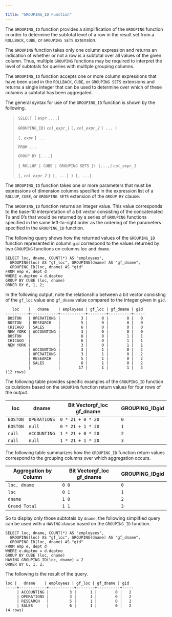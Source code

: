 ---

title: "GROUPING_ID Function"
---

<div id="grouping_id_function" class="registered_link"></div>

The `GROUPING_ID` function provides a simplification of the `GROUPING` function in order to determine the subtotal level of a row in the result set from a `ROLLBACK`, `CUBE`, or `GROUPING SETS` extension.

The `GROUPING` function takes only one column expression and returns an indication of whether or not a row is a subtotal over all values of the given column. Thus, multiple `GROUPING` functions may be required to interpret the level of subtotals for queries with multiple grouping columns.

The `GROUPING_ID` function accepts one or more column expressions that have been used in the `ROLLBACK`, `CUBE`, or `GROUPING SETS` extensions and returns a single integer that can be used to determine over which of these columns a subtotal has been aggregated.

The general syntax for use of the `GROUPING_ID` function is shown by the following.

> `SELECT [` *`expr`* `...,]`
>
>   `GROUPING_ID(` *`col_expr_1`* `[,` *`col_expr_2`* `] ... )`
>
>   `[,` *`expr`* `] ...`
>
> `FROM ...`
>
> `GROUP BY [...,]`
>
>   `{ ROLLUP | CUBE | GROUPING SETS }( [...,]` *`col_expr_1`*
>
>   `[,` *`col_expr_2`* `] [, ...] ) [, ...]`

The `GROUPING_ID` function takes one or more parameters that must be expressions of dimension columns specified in the expression list of a `ROLLUP`, `CUBE`, or `GROUPING SETS` extension of the `GROUP BY` clause.

The `GROUPING_ID` function returns an integer value. This value corresponds to the base-10 interpretation of a bit vector consisting of the concatenated 1’s and 0’s that would be returned by a series of `GROUPING` functions specified in the same left-to-right order as the ordering of the parameters specified in the `GROUPING_ID` function.

The following query shows how the returned values of the `GROUPING_ID` function represented in column `gid` correspond to the values returned by two `GROUPING` functions on columns loc and `dname`.

```
SELECT loc, dname, COUNT(*) AS "employees",
  GROUPING(loc) AS "gf_loc", GROUPING(dname) AS "gf_dname",
  GROUPING_ID(loc, dname) AS "gid"
FROM emp e, dept d
WHERE e.deptno = d.deptno
GROUP BY CUBE (loc, dname)
ORDER BY 6, 1, 2;
```

In the following output, note the relationship between a bit vector consisting of the `gf_loc` value and `gf_dname` value compared to the integer given in `gid`.

```
   loc    |   dname    | employees | gf_loc | gf_dname | gid
----------+------------+-----------+--------+----------+-----
 BOSTON   | OPERATIONS |         3 |      0 |        0 |   0
 BOSTON   | RESEARCH   |         5 |      0 |        0 |   0
 CHICAGO  | SALES      |         6 |      0 |        0 |   0
 NEW YORK | ACCOUNTING |         3 |      0 |        0 |   0
 BOSTON   |            |         8 |      0 |        1 |   1
 CHICAGO  |            |         6 |      0 |        1 |   1
 NEW YORK |            |         3 |      0 |        1 |   1
          | ACCOUNTING |         3 |      1 |        0 |   2
          | OPERATIONS |         3 |      1 |        0 |   2
          | RESEARCH   |         5 |      1 |        0 |   2
          | SALES      |         6 |      1 |        0 |   2
          |            |        17 |      1 |        1 |   3
(12 rows)
```

The following table provides specific examples of the `GROUPING_ID` function calculations based on the `GROUPING` function return values for four rows of the output.

| loc      | dname        | Bit Vectorgf_loc gf_dname | GROUPING_IDgid |
| -------- | ------------ | ------------------------- | -------------- |
| `BOSTON` | `OPERATIONS` | `0 * 21 + 0 * 20`         | `0`            |
| `BOSTON` | `null`       | `0 * 21 + 1 * 20`         | `1`            |
| `null`   | `ACCOUNTING` | `1 * 21 + 0 * 20`         | `2`            |
| `null`   | `null`       | `1 * 21 + 1 * 20`         | `3`            |

The following table summarizes how the `GROUPING_ID` function return values correspond to the grouping columns over which aggregation occurs.

| Aggregation by Column | Bit Vectorgf_loc gf_dname | GROUPING_IDgid |
| --------------------- | ------------------------- | -------------- |
| `loc, dname`          | `0 0`                     | `0`            |
| `loc`                 | `0 1`                     | `1`            |
| `dname`               | `1 0`                     | `2`            |
| `Grand Total`         | `1 1`                     | `3`            |

So to display only those subtotals by `dname`, the following simplified query can be used with a `HAVING` clause based on the `GROUPING_ID` function.

```
SELECT loc, dname, COUNT(*) AS "employees",
  GROUPING(loc) AS "gf_loc", GROUPING(dname) AS "gf_dname",
  GROUPING_ID(loc, dname) AS "gid"
FROM emp e, dept d
WHERE e.deptno = d.deptno
GROUP BY CUBE (loc, dname)
HAVING GROUPING_ID(loc, dname) = 2
ORDER BY 6, 1, 2;
```

The following is the result of the query.

```
loc |   dname    | employees | gf_loc | gf_dname | gid
-----+------------+-----------+--------+----------+-----
     | ACCOUNTING |         3 |      1 |        0 |   2
     | OPERATIONS |         3 |      1 |        0 |   2
     | RESEARCH   |         5 |      1 |        0 |   2
     | SALES      |         6 |      1 |        0 |   2
(4 rows)
```

